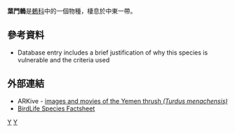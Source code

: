 {{Speciesbox
| genus = Turdus
| species = menachensis
| status = VU | status_system = IUCN3.1
| trend = down
| authority = [[William_Robert_Ogilvie-Grant|Ogilvie-Grant]], 1913
}}

'''葉門鶇'''是[[鶇科|鶇科]]中的一個物種，棲息於中東一帶。

== 參考資料 ==
* {{IUCN2006|assessors=BirdLife International|year=2004|id=22517|title=Turdus menachensis|downloaded=11 May 2006}} Database entry includes a brief justification of why this species is vulnerable and the criteria used

== 外部連結 ==
* ARKive - [https://web.archive.org/web/20070622030019/http://www.arkive.org/species/GES/birds/Turdus_menachensis/ images and movies of the Yemen thrush ''(Turdus menachensis)'']
* [http://www.birdlife.org/datazone/species/index.html?action=SpcHTMDetails.asp&sid=6385&m=0 BirdLife Species Factsheet] {{Wayback|url=http://www.birdlife.org/datazone/species/index.html?action=SpcHTMDetails.asp&sid=6385&m=0 |date=20090103024748 }}
{{Taxonbar}}

[[Category:鸫属|Y]]
[[Category:1913年描述的鸟类|Y]]


{{Passeriformes-stub}}